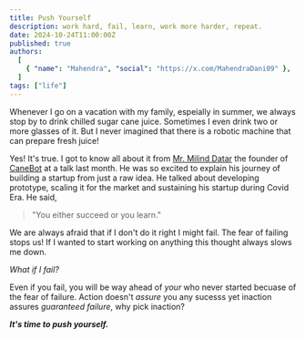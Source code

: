 ```yaml
---
title: Push Yourself
description: work hard, fail, learn, work more harder, repeat.
date: 2024-10-24T11:00:00Z
published: true
authors:
  [
    { "name": "Mahendra", "social": "https://x.com/MahendraDani09" },
  ]
tags: ["life"]
---
```


Whenever I go on a vacation with my family, espeially in summer, we always stop by to drink chilled sugar cane juice. Sometimes I even drink two or more glasses of it. But I never imagined that there is a robotic machine that can prepare fresh juice!

Yes! It's true. I got to know all about it from [Mr. Milind Datar](https://www.linkedin.com/in/milinddatar?original_referer=https%3A%2F%2Fwww%2Egoogle%2Ecom%2F&originalSubdomain=in) the founder of [CaneBot](https://www.canebot.com/) at a talk last month. He was so excited to explain his journey of building a startup from just a raw idea. He talked about developing prototype, scaling it for the market and sustaining his startup during Covid Era.
He said,
> "You either succeed or you learn."

We are always afraid that if I don't do it right I might fail. The fear of failing stops us! If I wanted to start working on anything this thought always slows me down. 

_What if I fail?_ 

Even if you fail, you will be way ahead of _your_ who never started becuase of the fear of failure. Action doesn't *assure* you any sucesss yet inaction assures *guaranteed failure*, why pick inaction? 

*__It's time to push yourself.__*




